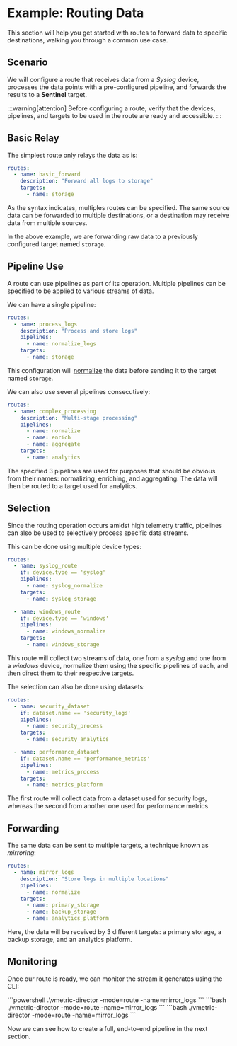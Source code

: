 # Example: Routing Data

This section will help you get started with routes to forward data to specific destinations, walking you through a common use case.

## Scenario

We will configure a route that receives data from a _Syslog_ device, processes the data points with a pre-configured pipeline, and forwards the results to a **Sentinel** target.

:::warning[attention]
Before configuring a route, verify that the devices, pipelines, and targets to be used in the route are ready and accessible.
:::

## Basic Relay

The simplest route only relays the data as is:

```yaml
routes:
  - name: basic_forward
    description: "Forward all logs to storage"
    targets:
      - name: storage
```

As the syntax indicates, multiples routes can be specified. The same source data can be forwarded to multiple destinations, or a destination may receive data from multiple sources.

In the above example, we are forwarding raw data to a previously configured target named `storage`.

## Pipeline Use

A route can use pipelines as part of its operation. Multiple pipelines can be specified to be applied to various streams of data.

We can have a single pipeline:

```yaml
routes:
  - name: process_logs
    description: "Process and store logs"
    pipelines:
      - name: normalize_logs
    targets:
      - name: storage
```

This configuration will [normalize](../configuration/pipelines/normalization.mdx) the data before sending it to the target named `storage`.

We can also use several pipelines consecutively:

```yaml
routes:
  - name: complex_processing
    description: "Multi-stage processing"
    pipelines:
      - name: normalize
      - name: enrich
      - name: aggregate
    targets:
      - name: analytics
```

The specified 3 pipelines are used for purposes that should be obvious from their names: normalizing, enriching, and aggregating. The data will then be routed to a target used for analytics.

## Selection

Since the routing operation occurs amidst high telemetry traffic, pipelines can also be used to selectively process specific data streams.

This can be done using multiple device types:

```yaml
routes:
  - name: syslog_route
    if: device.type == 'syslog'
    pipelines:
      - name: syslog_normalize
    targets:
      - name: syslog_storage

  - name: windows_route
    if: device.type == 'windows'
    pipelines:
      - name: windows_normalize
    targets:
      - name: windows_storage
```

This route will collect two streams of data, one from a _syslog_ and one from a _windows_ device, normalize them using the specific pipelines of each, and then direct them to their respective targets.

The selection can also be done using datasets:

```yaml
routes:
  - name: security_dataset
    if: dataset.name == 'security_logs'
    pipelines:
      - name: security_process
    targets:
      - name: security_analytics

  - name: performance_dataset
    if: dataset.name == 'performance_metrics'
    pipelines:
      - name: metrics_process
    targets:
      - name: metrics_platform
```

The first route will collect data from a dataset used for security logs, whereas the second from another one used for performance metrics.

## Forwarding

The same data can be sent to multiple targets, a technique known as _mirroring_:

```yaml
routes:
  - name: mirror_logs
    description: "Store logs in multiple locations"
    pipelines:
      - name: normalize
    targets:
      - name: primary_storage
      - name: backup_storage
      - name: analytics_platform
```

Here, the data will be received by 3 different targets: a primary storage, a backup storage, and an analytics platform.

## Monitoring

Once our route is ready, we can monitor the stream it generates using the CLI:

<Tabs>
  <TabItem value="windows" label="Windows" default>
    ```powershell
    .\vmetric-director -mode=route -name=mirror_logs
    ```
  </TabItem>
  
  <TabItem value="linux" label="Linux" default>
    ```bash
    ./vmetric-director -mode=route -name=mirror_logs
    ```
  </TabItem>

  <TabItem value="macos" label="macOS" default>
    ```bash
    ./vmetric-director -mode=route -name=mirror_logs
    ```
  </TabItem>
</Tabs>

Now we can see how to create a full, end-to-end pipeline in the next section.